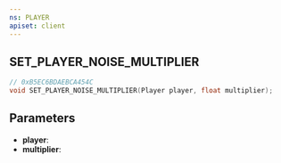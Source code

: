```yaml
---
ns: PLAYER
apiset: client
---
```

## SET_PLAYER_NOISE_MULTIPLIER

```c
// 0xB5EC6BDAEBCA454C
void SET_PLAYER_NOISE_MULTIPLIER(Player player, float multiplier);
```


## Parameters
* **player**:
* **multiplier**:
